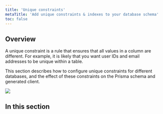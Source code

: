 ```yaml
---
title: 'Unique constraints'
metaTitle: 'Add unique constraints & indexes to your database schema'
toc: false
---
```


## Overview

A unique constraint is a rule that ensures that all values in a column are different. For example, it is likely that you want user IDs and email addresses to be unique within a table.

This section describes how to configure unique constraints for different databases, and the effect of these constraints on the Prisma schema and generated client.

![](unique-constraints-and-indexes/unique-constraint-illustration.png)

## In this section

<Subsections />
